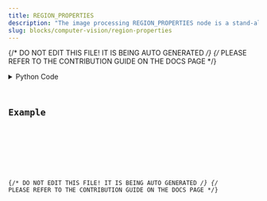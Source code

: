 ```yaml
---
title: REGION_PROPERTIES
description: "The image processing REGION_PROPERTIES node is a stand-alone visualizer for analyzing an input array of data."
slug: blocks/computer-vision/region-properties
---
```


{/* DO NOT EDIT THIS FILE! IT IS BEING AUTO GENERATED */}
{/* PLEASE REFER TO THE CONTRIBUTION GUIDE ON THE DOCS PAGE */}


<PythonDocsDisplay docstring={docstring} />
<details>
<summary>Python Code</summary>



<Code code={pythonCode} lang="py" wrap theme="dracula" />

[Find this Flojoy Block on GitHub](https://github.com/flojoy-ai/blocks/blob/main/blocks/COMPUTER_VISION/REGION_PROPERTIES/REGION_PROPERTIES.py)

</details>

## Example


<GetHelpWidget />


<AppDisplay app={app} blockName="REGION_PROPERTIES" client:visible />


<Example />

{/* DO NOT EDIT THIS FILE! IT IS BEING AUTO GENERATED */}
{/* PLEASE REFER TO THE CONTRIBUTION GUIDE ON THE DOCS PAGE */}
